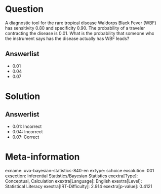Question
========

A diagnostic tool for the rare tropical disease Waldorps Black Fever (WBF) has sensitivity 0.80 and specificity 0.90. The probability of a traveler contracting the disease is 0.01. What is the probability that someone who the instrument says has the disease actually has WBF leads?

Answerlist
----------

* 0.01
* 0.04
* 0.07

Solution
========

Answerlist
----------

* 0.01: Incorrect
* 0.04: Incorrect
* 0.07: Correct

Meta-information
================
exname: uva-bayesian-statistics-840-en
extype: schoice
exsolution: 001
exsection: Inferential Statistics/Bayesian Statistics
exextra[Type]: Conceptual, Calculation
exextra[Language]: English
exextra[Level]: Statistical Literacy
exextra[IRT-Difficulty]: 2.914
exextra[p-value]: 0.4121
